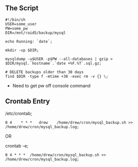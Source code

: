 ==The Script==
<pre>#!/bin/sh
USER=some_user
PW=some_pw
DIR=/mnt/raid5/backup/mysql

echo Running: `date`;

mkdir -vp $DIR;

mysqldump -u$USER -p$PW --all-databases | gzip > $DIR/mysql.`hostname`.`date +%F.%T`.sql.gz;

# DELETE backups older than 30 days
find $DIR -type f -mtime +30 -exec rm -v {} \;</pre>
*Need to get pw off console command

==Crontab Entry==
/etc/crontab;
<pre>0 4 	* * * 	drew	/home/drew/cron/mysql_backup.sh >> /home/drew/cron/mysql_backup.log;</pre>

OR

crontab -e;
<pre>0 4 * * *	/home/drew/cron/mysql_backup.sh >> /home/drew/cron/mysql_backup.log;</pre>